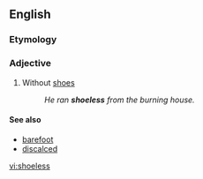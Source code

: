 ==English==

===Etymology===
{{suffix|shoe|less}}

===Adjective===
{{en-adj|-}}

# Without [[shoes]]
#: ''He ran '''shoeless''' from the burning house.''

==== See also ====
* [[barefoot]]
* [[discalced]]

[[vi:shoeless]]